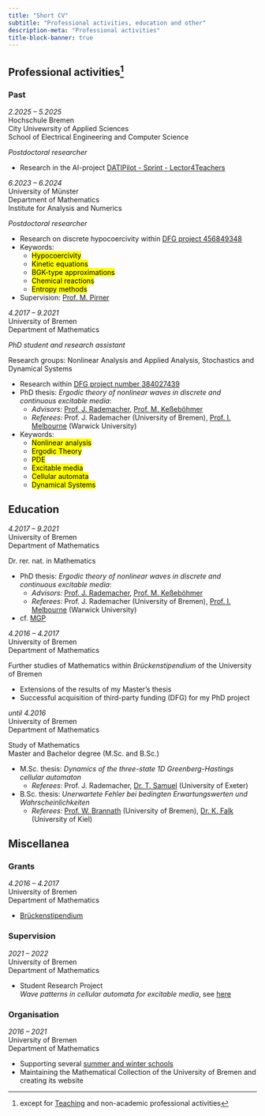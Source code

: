 ```yaml
---
title: "Short CV"
subtitle: "Professional activities, education and other"
description-meta: "Professional activities"
title-block-banner: true
---
```


## Professional activities[^1]

[^1]: except for [Teaching](https://www.dulbrich.de/teaching.html) and non-academic professional activities  

### Past

::: {.grid}

::: {.g-col-12 .g-col-md-6}
*2.2025 -- 5.2025*<br>
Hochschule Bremen<br>
City Univewrsity of Applied Sciences<br>
School of Electrical Engineering and Computer Science
:::

::: {.g-col-12 .g-col-md-6}

*Postdoctoral researcher*

+ Research in the AI-project [DATIPilot - Sprint - Lector4Teachers](https://www.hs-bremen.de/forschen/forschungs-und-transferprofil/forschungsprojekt/datipilot-sprint-lector4teachers-ki-basierte-uebertragung-analyse-und-pruefung-handgeschriebener-dokumente-zur-entlastung-von-lehrerinnen-tp-a/)

:::

:::



::: {.grid}

::: {.g-col-12 .g-col-md-6}
*6.2023 -- 6.2024*<br>
University of Münster<br>
Department of Mathematics<br>
Institute for Analysis and Numerics
:::

::: {.g-col-12 .g-col-md-6}

*Postdoctoral researcher*

+ Research on discrete hypocoercivity within [DFG project 456849348](https://www.dulbrich.de/research_projects.html)
+ Keywords:
    + <mark>Hypocoercivity</mark>
    + <mark>Kinetic equations</mark>
    + <mark>BGK-type approximations</mark>
    + <mark>Chemical reactions</mark>
    + <mark>Entropy methods</mark>
+ Supervision: [Prof. M. Pirner](https://www.uni-muenster.de/AMM/en/Pirner/index.shtml)

:::

:::


::: {.grid}

::: {.g-col-12 .g-col-md-6}
*4.2017 -- 9.2021*<br>
University of Bremen<br>
Department of Mathematics<br>

:::

::: {.g-col-12 .g-col-md-6}

*PhD student and research assistant*

Research groups: Nonlinear Analysis and Applied Analysis,
Stochastics and Dynamical Systems<br>

+ Research within [DFG project number 384027439](https://www.dulbrich.de/research_projects.html)
+ PhD thesis: *Ergodic theory of nonlinear waves in discrete and continuous excitable media*:
    + *Advisors:* [Prof. J. Rademacher](https://www.math.uni-hamburg.de/en/forschung/bereiche/am/ang-dynamische-systeme/personen/rademacher-jens.html), [Prof. M. Keßeböhmer](https://www.uni-bremen.de/dynsys/members/prof-dr-marc-kesseboehmer)
    + *Referees:* Prof. J. Rademacher (University of Bremen), [Prof. I. Melbourne](https://warwick.ac.uk/fac/sci/maths/people/staff/ian_melbourne/) (Warwick University)
+ Keywords:
    + <mark>Nonlinear analysis</mark>
    + <mark>Ergodic Theory</mark>
    + <mark>PDE</mark>
    + <mark>Excitable media</mark> 
    + <mark>Cellular automata</mark>
    + <mark>Dynamical Systems</mark>

:::

:::


## Education



::: {.grid}

::: {.g-col-12 .g-col-md-6}
*4.2017 -- 9.2021*<br>
University of Bremen<br>
Department of Mathematics<br>
:::

::: {.g-col-12 .g-col-md-6}
Dr. rer. nat. in Mathematics

+ PhD thesis: *Ergodic theory of nonlinear waves in discrete and continuous excitable media*:
    + *Advisors:* [Prof. J. Rademacher](https://www.math.uni-hamburg.de/en/forschung/bereiche/am/ang-dynamische-systeme/personen/rademacher-jens.html), [Prof. M. Keßeböhmer](https://www.uni-bremen.de/dynsys/members/prof-dr-marc-kesseboehmer)
    + *Referees:* Prof. J. Rademacher (University of Bremen), [Prof. I. Melbourne](https://warwick.ac.uk/fac/sci/maths/people/staff/ian_melbourne/) (Warwick University)
+ cf. [MGP](https://www.mathgenealogy.org/id.php?id=277103)
:::

:::

::: {.grid}

::: {.g-col-12 .g-col-md-6}
*4.2016 -- 4.2017*<br>
University of Bremen<br>
Department of Mathematics<br>
:::

::: {.g-col-12 .g-col-md-6}
Further studies of Mathematics within *Brückenstipendium* of the University of Bremen

+ Extensions of the results of my Master's thesis
+ Successful acquisition of third-party funding (DFG) for my PhD project 


:::

:::

::: {.grid}

::: {.g-col-12 .g-col-md-6}
*until 4.2016*<br>
University of Bremen<br>
Department of Mathematics<br>
:::

::: {.g-col-12 .g-col-md-6}
Study of Mathematics<br>
Master and Bachelor degree (M.Sc. and B.Sc.)<br>
  

+ M.Sc. thesis: *Dynamics of the three-state 1D Greenberg-Hastings cellular automaton*
    + *Referees:* Prof. J. Rademacher, [Dr. T. Samuel](https://experts.exeter.ac.uk/43201-tony-samuel/) (University of Exeter)
+ B.Sc. thesis: *Unerwartete Fehler bei bedingten Erwartungswerten und Wahrscheinlichkeiten*
    + *Referees:* [Prof. W. Brannath](https://www.uni-bremen.de/kksb/biometrie/team/mitglieder/prof-dr-werner-brannath) (University of Bremen), [Dr. K. Falk](https://www.math.uni-kiel.de/de/dr-kurt-falk/dr-kurt-falk) (University of Kiel)


:::

:::


## Miscellanea
### Grants
::: {.grid}

::: {.g-col-12 .g-col-md-6}
*4.2016 -- 4.2017*<br>
University of Bremen<br>
Department of Mathematics
:::

::: {.g-col-12 .g-col-md-6}

+ [Brückenstipendium](https://www.uni-bremen.de/fileadmin/user_upload/forschung/Anlage/Stipendium/Merkblatt_Brueckenstip.pdf)

:::

:::

### Supervision
::: {.grid}

::: {.g-col-12 .g-col-md-6}
*2021 -- 2022*<br>
University of Bremen<br>
Department of Mathematics
:::

::: {.g-col-12 .g-col-md-6}

+ Student Research Project<br>
  *Wave patterns in cellular automata for excitable media*, see [here](https://www.uni-bremen.de/en/fb3/studium-lehre/studentische-projekte/student-research-projects-in-mathematics/assigned-and-completed-projects/wave-patterns-in-cellular-automata-for-excitable-media)

:::

:::

### Organisation
::: {.grid}

::: {.g-col-12 .g-col-md-6}
*2016 -- 2021*<br>
University of Bremen<br>
Department of Mathematics
:::

::: {.g-col-12 .g-col-md-6}

+ Supporting several [summer and winter schools](https://www.uni-bremen.de/dynamical-systems/past-events/bremen-summer-and-winter-schools-on-dynamical-systems)
+ Maintaining the Mathematical Collection of the University of Bremen and creating its website  
:::

:::







